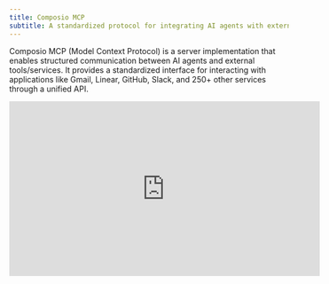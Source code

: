 ```yaml
---
title: Composio MCP
subtitle: A standardized protocol for integrating AI agents with external tools and services
---
```


Composio MCP (Model Context Protocol) is a server implementation that enables structured communication between AI agents and external tools/services. It provides a standardized interface for interacting with applications like Gmail, Linear, GitHub, Slack, and 250+ other services through a unified API.

<iframe width="560" height="315" src="https://www.youtube.com/embed/rSn1BqTl-og?si=2t5SRJ46hRUyRdfH" title="YouTube video player" frameborder="0" allow="accelerometer; autoplay; clipboard-write; encrypted-media; gyroscope; picture-in-picture; web-share" referrerpolicy="strict-origin-when-cross-origin" allowfullscreen />

### Core Functionality

* **Unified API Interface**: Access multiple services through a single, consistent API protocol
* **Authentication Handling**: Built-in support for OAuth, API keys, JWT, and other auth methods
* **Type-Safe Operations**: Function calls are validated against service-specific schemas

### Setup Requirements

* A Composio API key (sign up at [Composio](https://app.composio.dev))
* Node.js 16+
* [pnpm](https://pnpm.io/) package manager

### Quick Start

1. Visit [MCP Directory](https://mcp.composio.dev) to browse available tools

2. Select your target service

3. Choose your client:

#### Cursor Integration

1. Visit [MCP Directory](https://mcp.composio.dev) and select your desired service
2. Copy the SSE URL provided for that service
3. Open Cursor Settings > Features > Add MCP Server
4. Paste the copied SSE URL and save

#### Claude Integration

1. Visit [MCP Directory](https://mcp.composio.dev) and select your desired service
2. Copy the SSE URL provided for that service (e.g., "https://mcp.composio.dev/notion/YOUR-ID")
3. Run the following command, replacing the URL with your copied SSE URL:

```bash
# Install and configure with npm
npx composio-core@rc mcp "<YOUR_URL>" --client claude

# Restart Claude Desktop to apply changes
```
